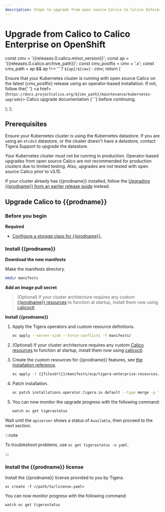 ```yaml
---
description: Steps to upgrade from open source Calico to Calico Enterprise on OpenShift.
---
```


# Upgrade from Calico to Calico Enterprise on OpenShift

  const cmv = '{{releases.0.calico.minor_version}}';
  const ap = '{{releases.0.calico.archive_path}}';
  const cmv_postfix = cmv + '.x';
  const cmv_path = ap && ap !== '' ? `${ap}/${cmv}` : cmv;
  return (
    <p>
      Ensure that your Kubernetes cluster is running with open source Calico on the latest {cmv_postfix} release using
      an operator-based installation. If not, follow the{' '}
      <a href={`https://docs.projectcalico.org/${cmv_path}/maintenance/kubernetes-upgrade`}>
        Calico upgrade documentation
      </a>{' '}
      before continuing.
    </p>
  );
};

## Prerequisites

<Paragraph />

Ensure your Kubernetes cluster is using the Kubernetes datastore. If you are using an `etcdv3` datastore, or the cluster doesn't have a datastore, contact Tigera Support to upgrade the datastore.

Your Kubernetes cluster must not be running in production. Operator-based upgrades from open source Calico are not recommended for production clusters due to limited testing. Also, upgrades are not tested with open source Calico prior to v3.15.

If your cluster already has {{prodname}} installed, follow the [Upgrading {{prodname}} from an earlier release guide](../upgrading-enterprise/openshift-upgrade.mdx) instead.

## Upgrade Calico to {{prodname}}

### Before you begin

**Required**

- [Configure a storage class for {{prodname}}.](../../../operations/logstorage/create-storage.mdx)

### Install {{prodname}}

**Download the new manifests**

Make the manifests directory.

```bash
mkdir manifests
```

<InstallOpenShiftManifests upgradeFrom='OpenSource' />

**Add an image pull secret**

<OpenShiftPullSecret />

> (Optional) If your cluster architecture requires any custom [{{prodname}} resources](../../../reference/resources/index.mdx) to function at startup, install them now using [calicoctl](../../../reference/clis/calicoctl/overview.mdx).

**Install {{prodname}}**

1. Apply the Tigera operators and custom resource definitions.

   ```bash
   oc apply --server-side --force-conflicts -f manifests/
   ```

2. (Optional) If your cluster architecture requires any custom [Calico resources](../../../reference/resources/index.mdx) to function at startup, install them now using [calicoctl](../../../reference/clis/calicoctl/overview.mdx).

3. Create the custom resources for {{prodname}} features, see [the installation reference](../../../reference/installation/api.mdx).

   ```bash
   oc apply -f {{filesUrl}}/manifests/ocp/tigera-enterprise-resources.yaml
   ```

4. Patch installation.

   ```bash
   oc patch installations.operator.tigera.io default --type merge -p '{"spec":{"variant":"TigeraSecureEnterprise","imagePullSecrets":[{"name":"tigera-pull-secret"}]}}'
   ```

5. You can now monitor the upgrade progress with the following command:

   ```bash
   watch oc get tigerastatus
   ```

Wait until the `apiserver` shows a status of `Available`, then proceed to the next section.

:::note

To troubleshoot problems, use `oc get tigerastatus -o yaml`.

:::

### Install the {{prodname}} license

Install the {{prodname}} license provided to you by Tigera.

```
oc create -f </path/to/license.yaml>
```

<OpenShiftPrometheusOperator upgradeFrom='OpenSource' />

You can now monitor progress with the following command:

```
watch oc get tigerastatus
```
